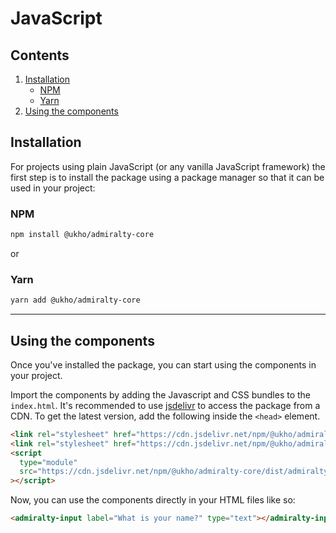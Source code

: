 # JavaScript

## Contents

1. [Installation](#installation)
   - [NPM](#npm)
   - [Yarn](#yarn)
2. [Using the components](#using-the-components)

## Installation

For projects using plain JavaScript (or any vanilla JavaScript framework) the first step is to install the package using a package manager so that it can be used in your project:

### NPM

```bash
npm install @ukho/admiralty-core
```

or

### Yarn

```bash
yarn add @ukho/admiralty-core
```

---

## Using the components

Once you've installed the package, you can start using the components in your project.

Import the components by adding the Javascript and CSS bundles to the `index.html`. It's recommended to use [jsdelivr](https://www.jsdelivr.com/) to access the package from a CDN. To get the latest version, add the following inside the `<head>` element.

```html
<link rel="stylesheet" href="https://cdn.jsdelivr.net/npm/@ukho/admiralty-core/styles/css/admiralty.bundle.css" />
<link rel="stylesheet" href="https://cdn.jsdelivr.net/npm/@ukho/admiralty-core/themes/default.css" />
<script
  type="module"
  src="https://cdn.jsdelivr.net/npm/@ukho/admiralty-core/dist/admiralty/admiralty.esm.min.js"
></script>
```

Now, you can use the components directly in your HTML files like so:

```html
<admiralty-input label="What is your name?" type="text"></admiralty-input>
```

